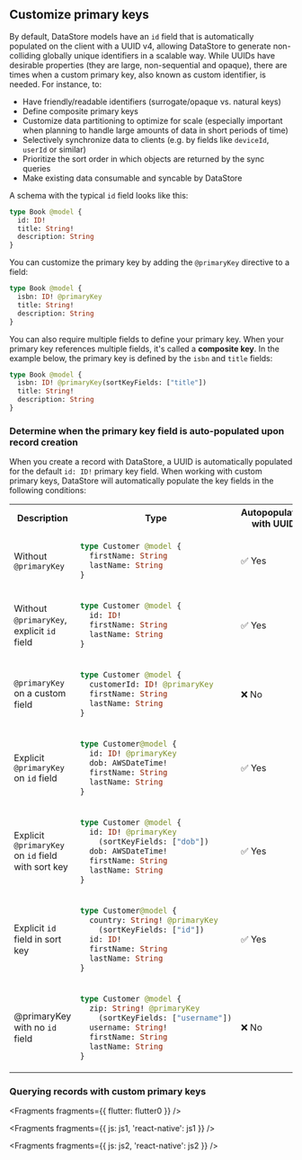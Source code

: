 ## Customize primary keys

By default, DataStore models have an `id` field that is automatically populated on the client with a UUID v4, allowing DataStore to generate non-colliding globally unique identifiers in a scalable way. While UUIDs have desirable properties (they are large, non-sequential and opaque), there are times when a custom primary key, also known as custom identifier, is needed. For instance, to:

- Have friendly/readable identifiers (surrogate/opaque vs. natural keys)
- Define composite primary keys
- Customize data partitioning to optimize for scale (especially important when planning to handle large amounts of data in short periods of time)
- Selectively synchronize data to clients (e.g. by fields like `deviceId`, `userId` or similar)
- Prioritize the sort order in which objects are returned by the sync queries
- Make existing data consumable and syncable by DataStore

A schema with the typical `id` field looks like this:

```graphql
type Book @model {
  id: ID!
  title: String!
  description: String
}
```

You can customize the primary key by adding the `@primaryKey` directive to a field:

```graphql
type Book @model {
  isbn: ID! @primaryKey
  title: String!
  description: String
}
```

You can also require multiple fields to define your primary key. When your primary key references multiple fields, it's called a **composite key**. In the example below, the primary key is defined by the `isbn` and `title` fields:

```graphql
type Book @model {
  isbn: ID! @primaryKey(sortKeyFields: ["title"])
  title: String!
  description: String
}
```

### Determine when the primary key field is auto-populated upon record creation

When you create a record with DataStore, a UUID is automatically populated for the default `id: ID!` primary key field. When working with custom primary keys, DataStore will automatically populate the key fields in the following conditions:

<table>
<tbody>
<tr>
<th>Description</th>
<th>Type</th>
<th>Autopopulated with UUID</th>
</tr>
<tr>
<td>

Without `@primaryKey`

</td>
<td>

```graphql
type Customer @model {
  firstName: String
  lastName: String
}
```

</td>
<td>✅ Yes</td>
</tr>
<tr>
<td>

Without `@primaryKey`, explicit `id` field

</td>
<td>

```graphql
type Customer @model {
  id: ID!
  firstName: String
  lastName: String
}
```

</td>
<td>✅ Yes</td>
</tr>
<tr>
<td>

`@primaryKey` on a custom field

</td>
<td>

```graphql
type Customer @model {
  customerId: ID! @primaryKey
  firstName: String
  lastName: String
}
```

</td>
<td>❌ No</td>
</tr>
<tr>
<td>

Explicit `@primaryKey` on `id` field

</td>
<td>

```graphql
type Customer@model {
  id: ID! @primaryKey
  dob: AWSDateTime!
  firstName: String
  lastName: String
}
```

</td>
<td>✅ Yes</td>
</tr>
<tr>
<td>

Explicit `@primaryKey` on `id` field with sort key

</td>
<td>

```graphql
type Customer @model {
  id: ID! @primaryKey
    (sortKeyFields: ["dob"])
  dob: AWSDateTime!
  firstName: String
  lastName: String
}
```

</td>
<td>✅ Yes</td>
</tr>
<tr>
<td>

Explicit `id` field in sort key

</td>
<td>

```graphql
type Customer@model {  
  country: String! @primaryKey
    (sortKeyFields: ["id"])
  id: ID!
  firstName: String
  lastName: String
}
```

</td>
<td>✅ Yes</td>
</tr>
<tr>
<td>

@primaryKey with no `id` field

</td>
<td>

```graphql
type Customer @model {
  zip: String! @primaryKey
    (sortKeyFields: ["username"])
  username: String!
  firstName: String
  lastName: String
}
```

</td>
<td>❌ No</td>
</tr>
</tbody>
</table>

### Querying records with custom primary keys


<Fragments fragments={{ flutter: flutter0 }} />


<Fragments fragments={{ js: js1, 'react-native': js1 }} />


<Fragments fragments={{ js: js2, 'react-native': js2 }} />
